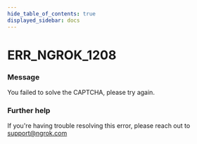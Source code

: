 ```yaml
---
hide_table_of_contents: true
displayed_sidebar: docs
---
```



# ERR_NGROK_1208

### Message
You failed to solve the CAPTCHA, please try again.

<ErrorDetails error='err_ngrok_1208' />


### Further help
If you're having trouble resolving this error, please reach out to [support@ngrok.com](mailto:support@ngrok.com?subject=Help%20with%20ERR_NGROK_1208)


